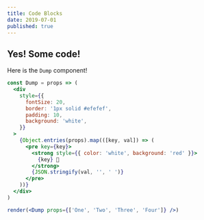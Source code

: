 ```yaml
---
title: Code Blocks
date: 2019-07-01
published: true
---
```


## Yes! Some code!

Here is the `Dump` component!

```jsx react-live
const Dump = props => (
  <div
    style={{
      fontSize: 20,
      border: '1px solid #efefef',
      padding: 10,
      background: 'white',
    }}
  >
    {Object.entries(props).map(([key, val]) => (
      <pre key={key}>
        <strong style={{ color: 'white', background: 'red' }}>
          {key} 💩
        </strong>
        {JSON.stringify(val, '', ' ')}
      </pre>
    ))}
  </div>
)

render(<Dump props={['One', 'Two', 'Three', 'Four']} />)
```
